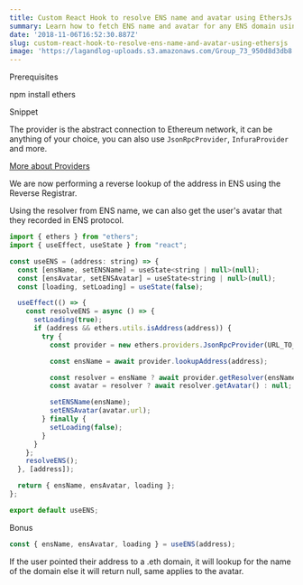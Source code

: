 ```yaml
---
title: Custom React Hook to resolve ENS name and avatar using EthersJs
summary: Learn how to fetch ENS name and avatar for any ENS domain using EthersJs.
date: '2018-11-06T16:52:30.887Z'
slug: custom-react-hook-to-resolve-ens-name-and-avatar-using-ethersjs
image: 'https://lagandlog-uploads.s3.amazonaws.com/Group_73_950d8d3db8.png'
---
```


<Heading>Prerequisites</Heading>

<TerminalBlock>

npm install ethers

</TerminalBlock>

<Heading>Snippet</Heading>

<CodeSteps>

<CodeStep title="Initialize web3 provider">

The provider is the abstract connection to Ethereum network, it can be anything of your choice, you can also use `JsonRpcProvider`, `InfuraProvider` and more.

[More about Providers](https://docs.ethers.io/v5/api/providers/)

</CodeStep>

<CodeStep title="Lookup with address">

We are now performing a reverse lookup of the address in ENS using the Reverse Registrar.

</CodeStep>

<CodeStep title="ENS Avatar">

Using the resolver from ENS name, we can also get the user's avatar that they recorded in ENS protocol.

</CodeStep>

```js [[1, 14, "const provider = new ethers.providers.JsonRpcProvider(URL_TO_RPC_NODE);"], [2, 16, "ensName"], [3, 19, "avatar"]]
import { ethers } from "ethers";
import { useEffect, useState } from "react";

const useENS = (address: string) => {
  const [ensName, setENSName] = useState<string | null>(null);
  const [ensAvatar, setENSAvatar] = useState<string | null>(null);
  const [loading, setLoading] = useState(false);

  useEffect(() => {
    const resolveENS = async () => {
      setLoading(true);
      if (address && ethers.utils.isAddress(address)) {
        try {
          const provider = new ethers.providers.JsonRpcProvider(URL_TO_RPC_NODE);

          const ensName = await provider.lookupAddress(address);

          const resolver = ensName ? await provider.getResolver(ensName) : null;
          const avatar = resolver ? await resolver.getAvatar() : null;

          setENSName(ensName);
          setENSAvatar(avatar.url);
        } finally {
          setLoading(false);
        }
      }
    };
    resolveENS();
  }, [address]);

  return { ensName, ensAvatar, loading };
};

export default useENS;
```

</CodeSteps>

<Heading>Bonus</Heading>

<Callout>

```jsx
const { ensName, ensAvatar, loading } = useENS(address);
```
If the user pointed their address to a .eth domain, it will lookup for the name of the domain else it will return null, same applies to the avatar.

</Callout>
